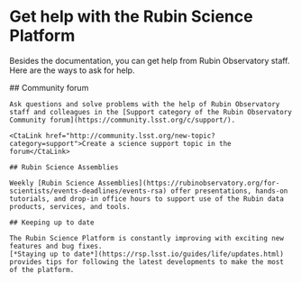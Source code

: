 # Get help with the Rubin Science Platform

<Lede>Besides the <Link href="/docs">documentation</Link>, you can get help
from Rubin Observatory staff. Here are the ways to ask for help.</Lede>

<Section>
    ## Community forum

    Ask questions and solve problems with the help of Rubin Observatory staff and colleagues in the [Support category of the Rubin Observatory Community forum](https://community.lsst.org/c/support/).

    <CtaLink href="http://community.lsst.org/new-topic?category=support">Create a science support topic in the forum</CtaLink>

    ## Rubin Science Assemblies

    Weekly [Rubin Science Assemblies](https://rubinobservatory.org/for-scientists/events-deadlines/events-rsa) offer presentations, hands-on tutorials, and drop-in office hours to support use of the Rubin data products, services, and tools.

    ## Keeping up to date

    The Rubin Science Platform is constantly improving with exciting new features and bug fixes.
    [*Staying up to date*](https://rsp.lsst.io/guides/life/updates.html) provides tips for following the latest developments to make the most of the platform.

</Section>
